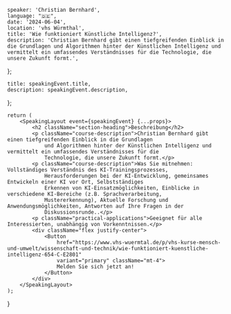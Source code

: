 
    speaker: 'Christian Bernhard',
    language: "🇩🇪",
    date: '2024-06-04',
    location: 'vhs Würmthal',
    title: 'Wie funktioniert Künstliche Intelligenz?',
    description: 'Christian Bernhard gibt einen tiefgreifenden Einblick in die Grundlagen und Algorithmen hinter der Künstlichen Intelligenz und vermittelt ein umfassendes Verständnisses für die Technologie, die unsere Zukunft formt.',
};

    title: speakingEvent.title,
    description: speakingEvent.description,
};

    return (
        <SpeakingLayout event={speakingEvent} {...props}>
            <h2 className="section-heading">Beschreibung</h2>
            <p className="course-description">Christian Bernhard gibt einen tiefgreifenden Einblick in die Grundlagen
                und Algorithmen hinter der Künstlichen Intelligenz und vermittelt ein umfassendes Verständnisses für die
                Technologie, die unsere Zukunft formt.</p>
            <p className="course-description">Was Sie mitnehmen: Vollständiges Verständnis des KI-Trainingsprozesses,
                Herausforderungen bei der KI-Entwicklung, gemeinsames Entwickeln einer KI vor Ort, Selbstständiges
                Erkennen von KI-Einsatzmöglichkeiten, Einblicke in verschiedene KI-Bereiche (z.B. Sprachverarbeitung,
                Mustererkennung), Aktuelle Forschung und Anwendungsmöglichkeiten, Antworten auf Ihre Fragen in der
                Diskussionsrunde..</p>
            <p className="practical-applications">Geeignet für alle Interessierten, unabhängig von Vorkenntnissen.</p>
            <div className="flex justify-center">
                <Button
                    href="https://www.vhs-wuermtal.de/p/vhs-kurse-mensch-und-umwelt/wissenschaft-und-technik/wie-funktioniert-kuenstliche-intelligenz-654-C-E2801"
                    variant="primary" className="mt-4">
                    Melden Sie sich jetzt an!
                </Button>
            </div>
        </SpeakingLayout>
    );
}
